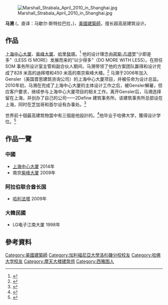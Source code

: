 [[File:Marshall_Strabala_April_2010_in_Shanghai.jpg|thumb]]

'''马溯''' ({{lang-en|Marshall Strabala}}，直译：马歇尔·斯特拉巴拉，{{bd|1961年|4月27日||}})，[[美國|美國]][[建築師|建築師]]，擅长超高层建筑设计。

==作品==
[[上海中心大厦|上海中心大厦]]、[[紫峰大厦|紫峰大厦]]、[[哈里發塔|哈里發塔]]。<ref>{{cite news |author1=吴琼 |title=上海中心首席设计师描绘的上海蓝图：面向未来 勇于进取 |url=http://sh.eastday.com/m/40/u1ai11589651.html |accessdate=2018-07-04 |publisher=东方网 |date=2018-07-04}}</ref> 他的设计理念由[[密斯·凡德罗|密斯·凡德罗]]“少即是多”（LESS IS MORE）发展而来的“以少得多”（DO MORE WITH LESS）。在担任SOM 事务所设计室主管和副合伙人期间，马溯带领了他的方案团队赢得和设计完成了828 米高的迪拜塔和450 米高的南京紫峰大楼。<ref>{{cite news |author1=福州大学建筑学院 |title=马溯设计公司首席设计师Marshall strabala来福大讲学 |url=http://news.fzu.edu.cn/html/zhxw/2018/05/16/c433af8d-d247-4507-82c3-258f540992be.html |accessdate=2018-07-04 |publisher=福州大学新闻网 |date=2018-05-16}}</ref> 马溯于2006年加入Gensler（美国晋思建筑咨询公司）的上海中心大厦项目，并被任命为设计总监。2010年初，马溯在完成了上海中心大厦的主体设计工作之后，被Gensler解雇，但应客户要求，继续参与上海中心大厦项目的相关工作。离开Gensler后，马溯选择留在上海，并创办了自己的公司——2Define 建筑事务所。该建筑事务所总部设在上海，同时在芝加哥和首尔设有办事处。<ref>{{cite news |author1=王曦 |title=马歇尔·斯特拉巴拉：超高层建筑的性格 |url=http://www.chinaasc.org/m/view.php?aid=76631 |accessdate=2011-08-30 |publisher=中国建筑学会 |date=2011-09-14 |archive-url=https://web.archive.org/web/20180704125135/http://www.chinaasc.org/m/view.php?aid=76631 |archive-date=2018-07-04 |dead-url=yes }}</ref>

世界前十個最高建筑物當中有三個是他設計的。<ref>{{cite web |title=Marshall Strabala Architect |url=http://www.e-architect.co.uk/architects/marshall_strabala.htm |publisher=E-Architect.co.uk |date=28 November 2008 |accessdate=27 January 2009}}</ref>他毕业于哈佛大学，獲得设计学位。<ref>{{cite web |url=http://www.gsd.harvard.edu/inside/dev_alumni/news/ |title= GSD and Friends: Alumni News |publisher=Harvard University Graduate School of Design |accessdate=27 January 2009}}</ref>

==作品一覽==
===中國===
* [[上海中心大厦|上海中心大厦]] 2014年
* 南京[[紫峰大厦|紫峰大厦]] 2009年

===阿拉伯联合酋长国===
* [[哈利法塔|哈利法塔]] 2009年

===大韓民國===
* LG电子江南大厦 1998年

== 參考資料 ==
{{reflist}}

{{authority control}}

{{DEFAULTSORT:Strabala, Marshall}}
[[Category:美國建築師|Category:美國建築師]]
[[Category:加利福尼亞大學洛杉磯分校校友|Category:加利福尼亞大學洛杉磯分校校友]]
[[Category:哈佛大学校友|Category:哈佛大学校友]]
[[Category:摩天大楼建筑师|Category:摩天大楼建筑师]]
[[Category:西雅图人|Category:西雅图人]]